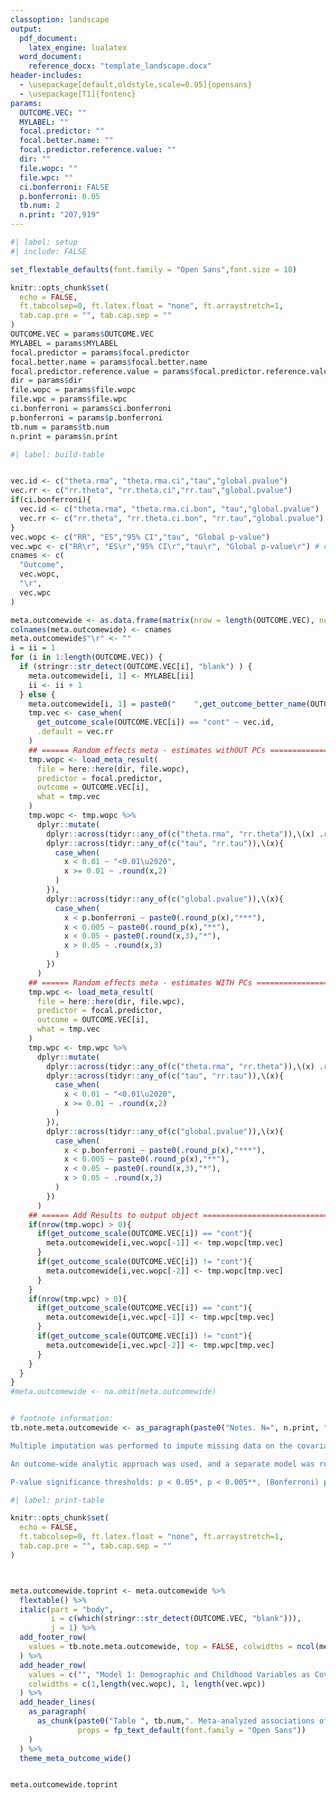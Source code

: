 ```yaml
---
classoption: landscape
output:
  pdf_document:
    latex_engine: lualatex
  word_document:
    reference_docx: "template_landscape.docx"
header-includes:
  - \usepackage[default,oldstyle,scale=0.95]{opensans}
  - \usepackage[T1]{fontenc}
params: 
  OUTCOME.VEC: ""
  MYLABEL: ""
  focal.predictor: ""
  focal.better.name: ""
  focal.predictor.reference.value: ""
  dir: ""
  file.wopc: ""
  file.wpc: ""
  ci.bonferroni: FALSE
  p.bonferroni: 0.05
  tb.num: 2
  n.print: "207,919"
---
```

\pagestyle{empty}
\setmainfont{opensans}


```r
#| label: setup
#| include: FALSE

set_flextable_defaults(font.family = "Open Sans",font.size = 10)

knitr::opts_chunk$set(
  echo = FALSE,
  ft.tabcolsep=0, ft.latex.float = "none", ft.arraystretch=1,
  tab.cap.pre = "", tab.cap.sep = ""
)
OUTCOME.VEC = params$OUTCOME.VEC
MYLABEL = params$MYLABEL
focal.predictor = params$focal.predictor
focal.better.name = params$focal.better.name
focal.predictor.reference.value = params$focal.predictor.reference.value
dir = params$dir
file.wopc = params$file.wopc
file.wpc = params$file.wpc
ci.bonferroni = params$ci.bonferroni
p.bonferroni = params$p.bonferroni
tb.num = params$tb.num
n.print = params$n.print

```


```r
#| label: build-table


vec.id <- c("theta.rma", "theta.rma.ci","tau","global.pvalue")
vec.rr <- c("rr.theta", "rr.theta.ci","rr.tau","global.pvalue")
if(ci.bonferroni){
  vec.id <- c("theta.rma", "theta.rma.ci.bon", "tau","global.pvalue")
  vec.rr <- c("rr.theta", "rr.theta.ci.bon", "rr.tau","global.pvalue")
}
vec.wopc <- c("RR", "ES","95% CI","tau", "Global p-value")
vec.wpc <- c("RR\r", "ES\r","95% CI\r","tau\r", "Global p-value\r") # need to add whitespace to the end of these columns so that flextable doesn't through the "duplicate column keys" error (see https://stackoverflow.com/questions/50748232/same-column-names-in-flextable-in-r) for more details on other approaches.
cnames <- c(
  "Outcome",
  vec.wopc,
  "\r",
  vec.wpc
)

meta.outcomewide <- as.data.frame(matrix(nrow = length(OUTCOME.VEC), ncol = length(cnames)))
colnames(meta.outcomewide) <- cnames
meta.outcomewide$"\r" <- ""
i = ii = 1
for (i in 1:length(OUTCOME.VEC)) {
  if (stringr::str_detect(OUTCOME.VEC[i], "blank") ) {
    meta.outcomewide[i, 1] <- MYLABEL[ii]
    ii <- ii + 1
  } else {
    meta.outcomewide[i, 1] = paste0("    ",get_outcome_better_name(OUTCOME.VEC[i], include.name = FALSE, include.fid = FALSE, rm.text="Composite"))
    tmp.vec <- case_when(
      get_outcome_scale(OUTCOME.VEC[i]) == "cont" ~ vec.id,
      .default = vec.rr
    )
    ## ====== Random effects meta - estimates withOUT PCs ======================================= ##
    tmp.wopc <- load_meta_result(
      file = here::here(dir, file.wopc),
      predictor = focal.predictor,
      outcome = OUTCOME.VEC[i],
      what = tmp.vec
    )
    tmp.wopc <- tmp.wopc %>%
      dplyr::mutate(
        dplyr::across(tidyr::any_of(c("theta.rma", "rr.theta")),\(x) .round(x,2)),
        dplyr::across(tidyr::any_of(c("tau", "rr.tau")),\(x){
          case_when(
            x < 0.01 ~ "<0.01\u2020",
            x >= 0.01 ~ .round(x,2)
          )
        }),
        dplyr::across(tidyr::any_of(c("global.pvalue")),\(x){
          case_when(
            x < p.bonferroni ~ paste0(.round_p(x),"***"),
            x < 0.005 ~ paste0(.round_p(x),"**"),
            x < 0.05 ~ paste0(.round(x,3),"*"),
            x > 0.05 ~ .round(x,3)
          )
        })
      )
    ## ====== Random effects meta - estimates WITH PCs ======================================= ##
    tmp.wpc <- load_meta_result(
      file = here::here(dir, file.wpc),
      predictor = focal.predictor,
      outcome = OUTCOME.VEC[i],
      what = tmp.vec
    )
    tmp.wpc <- tmp.wpc %>%
      dplyr::mutate(
        dplyr::across(tidyr::any_of(c("theta.rma", "rr.theta")),\(x) .round(x,2)),
        dplyr::across(tidyr::any_of(c("tau", "rr.tau")),\(x){
          case_when(
            x < 0.01 ~ "<0.01\u2020",
            x >= 0.01 ~ .round(x,2)
          )
        }),
        dplyr::across(tidyr::any_of(c("global.pvalue")),\(x){
          case_when(
            x < p.bonferroni ~ paste0(.round_p(x),"***"),
            x < 0.005 ~ paste0(.round_p(x),"**"),
            x < 0.05 ~ paste0(.round(x,3),"*"),
            x > 0.05 ~ .round(x,3)
          )
        })
      )
    ## ====== Add Results to output object ====================================================== ##
    if(nrow(tmp.wopc) > 0){
      if(get_outcome_scale(OUTCOME.VEC[i]) == "cont"){
        meta.outcomewide[i,vec.wopc[-1]] <- tmp.wopc[tmp.vec]
      }
      if(get_outcome_scale(OUTCOME.VEC[i]) != "cont"){
        meta.outcomewide[i,vec.wopc[-2]] <- tmp.wopc[tmp.vec]
      }
    }
    if(nrow(tmp.wpc) > 0){
      if(get_outcome_scale(OUTCOME.VEC[i]) == "cont"){
        meta.outcomewide[i,vec.wpc[-1]] <- tmp.wpc[tmp.vec]
      }
      if(get_outcome_scale(OUTCOME.VEC[i]) != "cont"){
        meta.outcomewide[i,vec.wpc[-2]] <- tmp.wpc[tmp.vec]
      }
    }
  }
}
#meta.outcomewide <- na.omit(meta.outcomewide)


# footnote information:
tb.note.meta.outcomewide <- as_paragraph(paste0("Notes. N=", n.print, "; Reference for focal predictor: ", focal.predictor.reference.value,"; RR, risk-ratio, null effect is 1.00; ES, effect size measure for standardized regression coefficient, null effect is 0.00; CI, confidence interval; tau (heterogeneity), estimated standard deviation of the distribution of effects; Global p-value, joint test of the null hypothesis that the country-specific Wald tests are null in all countries.

Multiple imputation was performed to impute missing data on the covariates, exposure, and outcomes. All models controlled for sociodemographic and childhood factors assessed at Wave 1: relationship with mother growing up; relationship with father growing up; parent marital status around age 12; experienced abuse growing up (except for Israel); felt like an outsider in family growing up; self-rated health growing up; subjective financial status growing up; religious affiliation at age 12; frequency of religious service attendance around age 12; year of birth; gender; education, employment status, marital status, immigration status; and racial/ethnic identity when available. For Model 2 with PC (principal components), the first seven principal components of the entire set of contemporaneous confounders assessed at Wave 1 were included as additional covariates of the outcomes at Wave 2.

An outcome-wide analytic approach was used, and a separate model was run for each outcome. A different type of model was run depending on the nature of the outcome: (1) for each binary outcome, a weighted generalized linear model (with a log link and Poisson distribution) was used to estimate a RR; and (2) for each continuous outcome, a weighted linear regression model was used to estimate an ES. All effect sizes were standardized. For continuous outcomes, the ES represents the change in SD on the outcome ", ifelse(get_outcome_scale(focal.predictor) == "cont", "for a 1 SD increase in the focal predictor", "between the lower and upper categories of the binary focal predictor"),". For binary outcomes, the RR represents the change in risk of being in the upper category compared to the lower category ", ifelse(get_outcome_scale(focal.predictor) == "cont", "for a 1 SD increase in the focal predictor", "between the lower and upper categories of the binary focal predictor"),".

P-value significance thresholds: p < 0.05*, p < 0.005**, (Bonferroni) p < ",.round(p.bonferroni,5),"***, correction for multiple testing to significant threshold",ifelse(ci.bonferroni, paste0('; reported confidence intervals for meta-analytic estimates are based on the Bonferroni adjusted significance level to construct ', .round((1-p.bonferroni/2)*100,1),'% CIs;'), ';')," \u2020 Estimate of tau (heterogeneity) is likely unstable. See our online supplement forest plots for more detail on heterogeneity of effects."))

```


```r
#| label: print-table

knitr::opts_chunk$set(
  echo = FALSE,
  ft.tabcolsep=0, ft.latex.float = "none", ft.arraystretch=1,
  tab.cap.pre = "", tab.cap.sep = ""
)



meta.outcomewide.toprint <- meta.outcomewide %>%
  flextable() %>%
  italic(part = "body",
         i = c(which(stringr::str_detect(OUTCOME.VEC, "blank"))),
         j = 1) %>%
  add_footer_row(
    values = tb.note.meta.outcomewide, top = FALSE, colwidths = ncol(meta.outcomewide)
  ) %>%
  add_header_row(
    values = c("", "Model 1: Demographic and Childhood Variables as Covariates", "", "Model 2: Demographic, Childhood, and Other Wave 1 Confounding Variables (Via Principal Components) as Covariates"),
    colwidths = c(1,length(vec.wopc), 1, length(vec.wpc))
  ) %>%
  add_header_lines(
    as_paragraph(
      as_chunk(paste0("Table ", tb.num,". Meta-analyzed associations of ", focal.better.name ," at Wave 1 with well-being and other outcomes at Wave 2."),
               props = fp_text_default(font.family = "Open Sans"))
    )
  ) %>%
  theme_meta_outcome_wide()


meta.outcomewide.toprint

```
